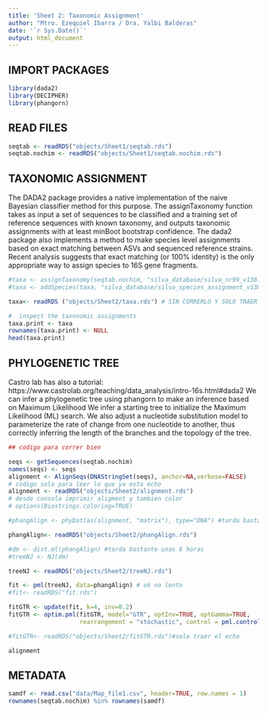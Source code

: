 ```yaml
---
title: 'Sheet 2: Taxonomic Assignment'
author: "Mtro. Ezequiel Ibarra / Dra. Yalbi Balderas"
date: '`r Sys.Date()`'
output: html_document
---
```


## IMPORT PACKAGES

```r
library(dada2)
library(DECIPHER)  
library(phangorn)
```

## READ FILES

```r
seqtab <- readRDS("objects/Sheet1/seqtab.rds") 
seqtab.nochim <- readRDS("objects/Sheet1/seqtab.nochim.rds")
```

## TAXONOMIC ASSIGNMENT

The DADA2 package provides a native implementation of the naive Bayesian classifier method for this purpose. The assignTaxonomy function takes as input a set of sequences to be classified and a training set of reference sequences with known taxonomy, and outputs taxonomic assignments with at least minBoot bootstrap confidence.
The dada2 package also implements a method to make species level assignments based on exact matching between ASVs and sequenced reference strains. Recent analysis suggests that exact matching (or 100% identity) is the only appropriate way to assign species to 16S gene fragments. 

```r
#taxa <- assignTaxonomy(seqtab.nochim, "silva_database/silva_nr99_v138.1_train_set.fa.gz", multithread=TRUE)
#taxa <- addSpecies(taxa, "silva_database/silva_species_assignment_v138.1.fa.gz")

taxa<- readRDS ("objects/Sheet2/taxa.rds") # SIN CORRERLO Y SOLO TRAER SECUENCIAS YA ECHAS TODO LO QUE DIGA READ ES IGUAL

#  inspect the taxonomic assignments
taxa.print <- taxa 
rownames(taxa.print) <- NULL
head(taxa.print)
```

## PHYLOGENETIC TREE

Castro lab has also a tutorial: https://www.castrolab.org/teaching/data_analysis/intro-16s.html#dada2
We can infer a phylogenetic tree using phangorn to make an inference based on Maximum Likelihood
We infer a starting tree to initialize the Maximum Likelihood (ML) search. We also adjust a nucleotide substitution model to parameterize the rate of change from one nucleotide to another, thus correctly inferring the length of the branches and the topology of the tree.

```r
## codigo para correr bien

seqs <- getSequences(seqtab.nochim)
names(seqs) <- seqs
alignment <- AlignSeqs(DNAStringSet(seqs), anchor=NA,verbose=FALSE)
# codigo solo para leer lo que ya esta echo
alignment <- readRDS("objects/Sheet2/alignment.rds")
# desde consola imprimir aligment y tambien color
# options(Biostrings.coloring=TRUE)

#phangAlign <- phyDat(as(alignment, "matrix"), type="DNA") #tarda bastante

phangAlign<- readRDS("objects/Sheet2/phangAlign.rds")

#dm <- dist.ml(phangAlign) #tarda bastante unas 8 horas
#treeNJ <- NJ(dm)

treeNJ <- readRDS("objects/Sheet2/treeNJ.rds")

fit <- pml(treeNJ, data=phangAlign) # ok no lento
#fit<- readRDS("fit.rds")

fitGTR <- update(fit, k=4, inv=0.2)
fitGTR <- optim.pml(fitGTR, model="GTR", optInv=TRUE, optGamma=TRUE,
                    rearrangement = "stochastic", control = pml.control(trace = 0))#rapido

#fitGTR<- readRDS("objects/Sheet2/fitGTR.rds")#solo traer el echo

alignment

```

## METADATA

```r
samdf <- read.csv("data/Map_file1.csv", header=TRUE, row.names = 1)
rownames(seqtab.nochim) %in% rownames(samdf)
```











